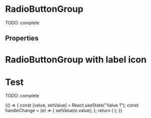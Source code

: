 



<Meta title="Atoms/RadioButtonGroup" component={RadioButtonGroup} />

# RadioButtonGroup

TODO: complete

<Preview>
  <Story name="default" parameters={{ decorators: [withKnobs, withA11y] }}>
    <RadioButtonGroup
      label={text("radio group label", "Radio Button Group Label")}
      name="NameGroup1"
      options={[
        { label: "Label 1", value: "Value 1" },
        { label: "Label 2", value: "Value 2" },
        { label: "Label 3", value: "Value 3" },
        { label: "Label 4 (disabled)", value: "Value 4", disabled: true },
      ]}
      onChange={action("onChange")}
      value="Value 1"
    />
  </Story>
</Preview>

## Properties

<Props of={RadioButtonGroup.type} />

# RadioButtonGroup with label icon

<Preview>
  <Story
    name="with label icon"
    parameters={{ decorators: [withKnobs, withA11y] }}
  >
    <RadioButtonGroup
      label="Radio group label"
      labelIcon={EyeIcon}
      name="NameGroup1"
      options={[
        { label: "Label 1", value: "Value 1" },
        { label: "Label 2", value: "Value 2" },
        { label: "Label 3", value: "Value 3" },
        { label: "Label 4 (disabled)", value: "Value 4", disabled: true },
      ]}
      onChange={action("onChange")}
      value="Value 1"
    />
  </Story>
</Preview>

# Test

TODO: complete

<Preview>
  <Story name="test" parameters={{ decorators: [withKnobs, withA11y] }}>
    {() => {
      const [value, setValue] = React.useState("Value 1");
      const handleChange = (e) => {
        setValue(e.value);
      };
      return (
        <RadioButtonGroup
          label="Radio Button Group Label"
          name="NameGroup2"
          options={[
            { label: "Label 1", value: "Value 1" },
            { label: "Label 2", value: "Value 2" },
            { label: "Label 3", value: "Value 3" },
            { label: "Label 4 (disabled)", value: "Value 4", disabled: true },
          ]}
          onChange={handleChange}
          value={value}
        />
      );
    }}
  </Story>
</Preview>
